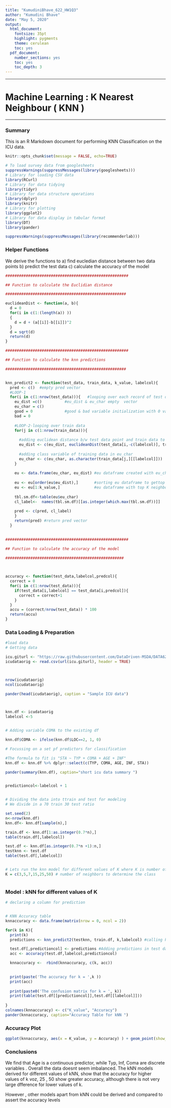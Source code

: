 ---
title: "KumudiniBhave_622_HW1Q3"
author: "Kumudini Bhave"
date: "May 5, 2020"
output:
  html_document:
    fontsize: 35pt
    highlight: pygments
    theme: cerulean
    toc: yes
  pdf_document:
    number_sections: yes
    toc: yes
    toc_depth: 3
---




*******

# **Machine Learning  : K Nearest Neighbour ( KNN )**

********

### Summary


This is an R Markdown document for performing KNN Classification on the ICU data.


     
```{r warning=FALSE, comment=FALSE, message=FALSE, tidy=TRUE, tidy.opts=list(width.cutoff=150)}
knitr::opts_chunk$set(message = FALSE, echo=TRUE)

# To load survey data from googlesheets
suppressWarnings(suppressMessages(library(googlesheets)))
# Library for loading CSV data
library(RCurl)
# Library for data tidying
library(tidyr)
# Library for data structure operations 
library(dplyr)
library(knitr)
# Library for plotting
library(ggplot2)
# Library for data display in tabular format
library(DT)
library(pander)

suppressWarnings(suppressMessages(library(recommenderlab)))

```



### Helper Functions

We derive the functions to 
a) find eucledian distance between two data points
b) predict the test data
c) calculate the accuracy of the model

```{r  warning=FALSE, tidy=TRUE, tidy.opts=list(width.cutoff=80),echo=TRUE}


######################################################

## Function to calculate the Euclidian distance

#####################################################

euclideanDist <- function(a, b){
  d = 0
  for(i in c(1:(length(a)) ))
  {
    d = d + (a[[i]]-b[[i]])^2
  }
  d = sqrt(d)
  return(d)
}

```

```{r  warning=FALSE, tidy=TRUE, tidy.opts=list(width.cutoff=80),echo=TRUE}


######################################################

## Function to calculate the knn predictions

#####################################################


knn_predict2 <- function(test_data, train_data, k_value, labelcol){
  pred <- c()  #empty pred vector 
  #LOOP-1
  for(i in c(1:nrow(test_data))){   #looping over each record of test data
    eu_dist =c()          #eu_dist & eu_char empty  vector
    eu_char = c()
    good = 0              #good & bad variable initialization with 0 value
    bad = 0
    
    #LOOP-2-looping over train data 
    for(j in c(1:nrow(train_data))){
 
      #adding euclidean distance b/w test data point and train data to eu_dist vector
      eu_dist <- c(eu_dist, euclideanDist(test_data[i,-c(labelcol)], train_data[j,-c(labelcol)]))
 
      #adding class variable of training data in eu_char
      eu_char <- c(eu_char, as.character(train_data[j,][[labelcol]]))
    }
    
    eu <- data.frame(eu_char, eu_dist) #eu dataframe created with eu_char & eu_dist columns
 
    eu <- eu[order(eu$eu_dist),]       #sorting eu dataframe to gettop K neighbors
    eu <- eu[1:k_value,]               #eu dataframe with top K neighbors
 
    tbl.sm.df<-table(eu$eu_char)
    cl_label<-  names(tbl.sm.df)[[as.integer(which.max(tbl.sm.df))]]
    
    pred <- c(pred, cl_label)
    }
    return(pred) #return pred vector
  }
  

```


```{r  warning=FALSE, tidy=TRUE, tidy.opts=list(width.cutoff=80),echo=TRUE}


######################################################

## Function to calculate the accuracy of the model
 
####################################################



accuracy <- function(test_data,labelcol,predcol){
  correct = 0
  for(i in c(1:nrow(test_data))){
    if(test_data[i,labelcol] == test_data[i,predcol]){ 
      correct = correct+1
    }
  }
  accu = (correct/nrow(test_data)) * 100  
  return(accu)
}

```


### Data Loading & Preparation



```{r  warning=FALSE, tidy=TRUE, tidy.opts=list(width.cutoff=80),echo=TRUE}

#load data
# Getting data 

icu.giturl <- "https://raw.githubusercontent.com/DataDriven-MSDA/DATA622_ML/master/Homework1/icu.csv"
icudataorig <- read.csv(url(icu.giturl), header = TRUE)



nrow(icudataorig)
ncol(icudataorig)

pander(head(icudataorig), caption = "Sample ICU data")



knn.df <- icudataorig
labelcol <-5


# Adding variable COMA to the existing df

knn.df$COMA <- ifelse(knn.df$LOC==2, 1, 0)


```


```{r  warning=FALSE, tidy=TRUE, tidy.opts=list(width.cutoff=80),echo=TRUE}

# Focussing on a set pf predictors for classification

#The formula to fit is "STA ~ TYP + COMA + AGE + INF"
knn.df <- knn.df %>% dplyr::select(c(TYP, COMA, AGE, INF, STA))

pander(summary(knn.df), caption="short icu data summary ")


predictioncol<-labelcol + 1


# Dividing the data into ttrain and test for modeling
# We divide in a 70 train 30 test ratio

set.seed(2)
n<-nrow(knn.df)
knn.df<- knn.df[sample(n),]

train.df <- knn.df[1:as.integer(0.7*n),]
table(train.df[,labelcol])

test.df <- knn.df[as.integer(0.7*n +1):n,]
testknn <- test.df
table(test.df[,labelcol])


# Lets run the knn model for different values of K where K is number of neighbors to determine the class
K = c(3,5,7,15,25,50) # number of neighbors to determine the class


```


```{r tidy=TRUE, tidy.opts=list(width.cutoff=80)}


```



### Model : kNN for different values of K



```{r tidy=TRUE, tidy.opts=list(width.cutoff=80)}

# declaring a column for prediction


# KNN Accuracy table
knnaccuracy <- data.frame(matrix(nrow = 0, ncol = 2))

for(k in K){ 
  print(k)
  predictions <- knn_predict2(testknn, train.df, k,labelcol) #calling knn_predict()

  test.df[,predictioncol] <- predictions #Adding predictions in test data as 7th column
  acc <- accuracy(test.df,labelcol,predictioncol)

  knnaccuracy <-  rbind(knnaccuracy, c(k, acc))

  
  print(paste('The accuracy for k = ',k ))
  print(acc)
  
  print(paste0('The confusion matrix for k = ', k))
  print(table(test.df[[predictioncol]],test.df[[labelcol]]))
  
}
colnames(knnaccuracy) <- c("K_value", "Accuracy")
pander(knnaccuracy, caption="Accuracy Table for kNN ")

```


\newpage 


###  Accuracy Plot

```{r tidy=TRUE, tidy.opts=list(width.cutoff=150)}

ggplot(knnaccuracy, aes(x = K_value, y = Accuracy) ) + geom_point(show_legend = TRUE) +  geom_line( colour = "red")

```

\newpage 

###  Conclusions

We find that Age is a continuous predictor, while Typ, Inf, Coma are discrete variables . Overall the data doesnt seem imbalanced.
The kNN models derived for different values of kNN, show that the accuracy for higher values of k voz, 25 , 50 show greater accuracy, although there is not very large dfference for lower values of k.

However , other models apart from kNN could be derived and compared to assert the accuracy levels 


\newpage 


